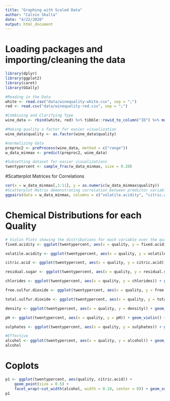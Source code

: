 ```yaml
---
title: "Graphing with Scaled Data"
author: "Calvin Skalla"
date: "4/22/2020"
output: html_document
---
```


# Loading packages and importing/cleaning the data
```r
library(dplyr)
library(ggplot2)
library(caret)
library(GGally)

#Reading in the Data
white <- read.csv("data/winequality-white.csv", sep = ";")
red <- read.csv("data/winequality-red.csv", sep = ";")

#Combining and Clarifying Type
wine_data <- rbind(white, red) %>% tibble::rowid_to_column("ID") %>% mutate(Type = ifelse(ID <= 4898, 1, 0)) %>% select(-ID)

#Making quality a factor for easier visualization
wine_data$quality <- as.factor(wine_data$quality)

#normalizing data
preproc2 <- preProcess(wine_data, method = c("range"))
w_data_minmax <- predict(preproc2, wine_data)

#Subsetting dataset for easier visualizations
twentypercent <- sample_frac(w_data_minmax, size = 0.20)
```

#Scatterplot Matrices for Correlations
```r
cor(x = w_data_minmax[,1:11], y = as.numeric(w_data_minmax$quality))
#Scatterplot Matrix demonstrating correlation between predictor variables
ggpairs(data = w_data_minmax, columns = c("volatile.acidity", "citric.acid", "chlorides", "free.sulfur.dioxide", "density", "alcohol"), lower = list(continuous = wrap("points", size = 1)))
```

# Chemical Distributions for each Quality
```r
# Violin Plots showing the distributions for each variable over the qualities
fixed.acidity <- ggplot(twentypercent, aes(x = quality, y = fixed.acidity)) + geom_violin() + coord_flip()

volatile.acidity <- ggplot(twentypercent, aes(x = quality, y = volatile.acidity)) + geom_violin() + coord_flip()

citric.acid <- ggplot(twentypercent, aes(x = quality, y = citric.acid)) + geom_violin() + coord_flip()

residual.sugar <- ggplot(twentypercent, aes(x = quality, y = residual.sugar)) + geom_violin() + coord_flip()

chlorides <- ggplot(twentypercent, aes(x = quality, y = chlorides)) + geom_violin() + coord_flip()

free.sulfur.dioxide <- ggplot(twentypercent, aes(x = quality, y = free.sulfur.dioxide)) + geom_violin() + coord_flip()

total.sulfur.dioxide <- ggplot(twentypercent, aes(x = quality, y = total.sulfur.dioxide)) + geom_violin() + coord_flip()

density <- ggplot(twentypercent, aes(x = quality, y = density)) + geom_violin() + coord_flip()

pH <- ggplot(twentypercent, aes(x = quality, y = pH)) + geom_violin() + coord_flip()

sulphates <- ggplot(twentypercent, aes(x = quality, y = sulphates)) + geom_violin() + coord_flip()

#Effective
alcohol <- ggplot(twentypercent, aes(x = quality, y = alcohol)) + geom_violin() + coord_flip()
alcohol
```

# Coplots
```r
p1 <- ggplot(twentypercent, aes(quality, citric.acid)) +
    geom_point(size = 0.5) +
    facet_wrap(~cut_width(alcohol, width = 0.10, center = 0)) + geom_smooth()
p1
```

